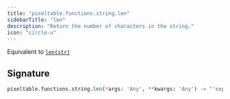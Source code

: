 ```yaml
---
title: "pixeltable.functions.string.len"
sidebarTitle: "len"
description: "Return the number of characters in the string."
icon: "circle-u"
---
```

Equivalent to [`len(str)`](https://docs.python.org/3/library/functions.html#len)


## Signature

```python
pixeltable.functions.string.len(*args: 'Any', **kwargs: 'Any') -> "'exprs.FunctionCall'"
```

